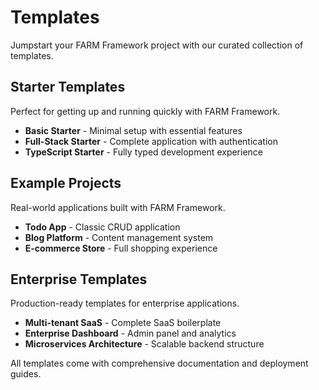 # Templates

Jumpstart your FARM Framework project with our curated collection of templates.

## Starter Templates

Perfect for getting up and running quickly with FARM Framework.

- **Basic Starter** - Minimal setup with essential features
- **Full-Stack Starter** - Complete application with authentication
- **TypeScript Starter** - Fully typed development experience

## Example Projects

Real-world applications built with FARM Framework.

- **Todo App** - Classic CRUD application
- **Blog Platform** - Content management system
- **E-commerce Store** - Full shopping experience

## Enterprise Templates

Production-ready templates for enterprise applications.

- **Multi-tenant SaaS** - Complete SaaS boilerplate
- **Enterprise Dashboard** - Admin panel and analytics
- **Microservices Architecture** - Scalable backend structure

<Callout type="info">
  All templates come with comprehensive documentation and deployment guides.
</Callout>